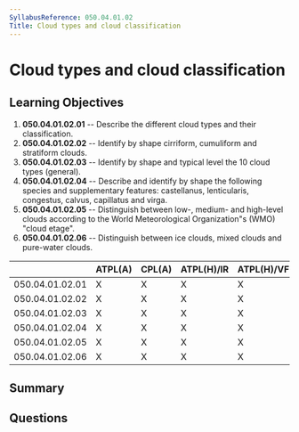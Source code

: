 ```yaml
---
SyllabusReference: 050.04.01.02
Title: Cloud types and cloud classification
---
```


# Cloud types and cloud classification

## Learning Objectives

1. **050.04.01.02.01** -- Describe the different cloud types and their
   classification.
2. **050.04.01.02.02** -- Identify by shape cirriform, cumuliform and stratiform
   clouds.
3. **050.04.01.02.03** -- Identify by shape and typical level the 10 cloud types
   (general).
4. **050.04.01.02.04** -- Describe and identify by shape the following species
   and supplementary features: castellanus, lenticularis, congestus, calvus,
   capillatus and virga.
5. **050.04.01.02.05** -- Distinguish between low-, medium- and high-level
   clouds according to the World Meteorological Organization"s (WMO) "cloud
   etage".
6. **050.04.01.02.06** -- Distinguish between ice clouds, mixed clouds and
   pure-water clouds.

|                 | ATPL(A) | CPL(A) | ATPL(H)/IR | ATPL(H)/VFR | CPL(H) | IR  | CBIR(A) |
| --------------- | ------- | ------ | ---------- | ----------- | ------ | --- | ------- |
| 050.04.01.02.01 | X       | X      | X          | X           | X      | X   | X       |
| 050.04.01.02.02 | X       | X      | X          | X           | X      | X   | X       |
| 050.04.01.02.03 | X       | X      | X          | X           | X      | X   | X       |
| 050.04.01.02.04 | X       | X      | X          | X           | X      | X   | X       |
| 050.04.01.02.05 | X       | X      | X          | X           | X      | X   | X       |
| 050.04.01.02.06 | X       | X      | X          | X           | X      | X   | X       |

## Summary

## Questions
